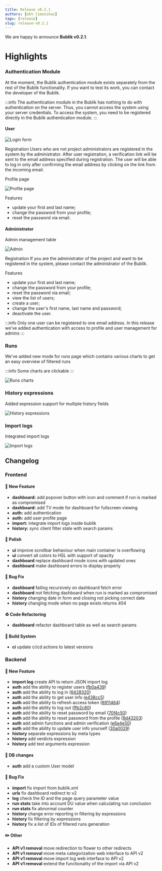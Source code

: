```yaml
---
title: Release v0.2.1
authors: [okt-limonikas]
tags: [release]
slug: release-v0.2.1
---
```


We are happy to announce **Bublik v0.2.1**.

<!--truncate-->

# Highlights

### Authentication Module

At the moment, the Bublik authentication module exists separately from the rest of the Bublik functionality. If you want to test its work, you can contact the developer of the Bublik.

:::info
The authentication module in the Bublik has nothing to do with authentication on the server. Thus, you cannot access the system using your server credentials. To access the system, you need to be registered directly in the Bublik authentication module.
:::

#### User

![Login form](./img/auth.webp)

Registration
Users who are not project administrators are registered in the system by the administrator. After user registration, a verification link will be sent to the email address specified during registration. The user will be able to log in only after confirming the email address by clicking on the link from the incoming email.

Profile page

![Profile page](./img/profile.webp)

Features

- update your first and last name;
- change the password from your profile;
- reset the password via email.

#### Administrator

Admin management table

![Admin](./img/admin-users.webp)

Registration
If you are the administrator of the project and want to be registered in the system, please contact the administrator of the Bublik.

Features

- update your first and last name;
- change the password from your profile;
- reset the password via email;
- view the list of users;
- create a user;
- change the user's first name, last name and password;
- deactivate the user.

:::info
Only one user can be registered to one email address.
In this release we've added authentication with access to profile and user management for admins
:::

### Runs

We've added new mode for runs page which contains various charts to get an easy overview of filtered runs

:::info
Some charts are clickable
:::

![Runs charts](./img/runs-charts.webp)

### History expressions

Added expression support for multiple history fields

![History expressions](./img/history-fields.webp)

### Import logs

Integrated import logs

![Import logs](./img/import-logs.webp)

## Changelog

### Frontend

#### 🚀 New Feature

- **dashboard:** add popover button with icon and comment if run is marked as compromised
- **dashboard:** add TV mode for dashboard for fullscreen viewing
- **auth:** add authentication
- **auth:** add user profile page
- **import:** integrate import logs inside bublik
- **history:** sync client filter state with search params

#### 💅 Polish

- **ui** improve scrollbar behaviour when main container is overflowing
- **ui** convert all colors to HSL with support of opacity
- **dashboard** replace dashboard mode icons with updated ones
- **dashboard** make dashboard errors to display properly

#### 🐛 Bug Fix

- **dashboard** failing recursively on dashboard fetch error
- **dashboard** not fetching dashboard when run is marked as compromised
- **history** changing date in form and closing not picking correct date
- **history** changing mode when no page exists returns 404

#### ♻ Code Refactoring

- **dashboard** refactor dashboard table as well as search params

#### 👷‍ Build System

- **ci** update ci/cd actions to latest versions

### Backend

#### 🚀 New Feature

- **import log** create API to return JSON import log
- **auth** add the ability to register users ([fb0a439](https://github.com/ts-factory/bublik/commit/fb0a4390ae22e4b6cdbcd3d29f89ea467a542195))
- **auth** add the ability to log in ([6428320](https://github.com/ts-factory/bublik/commit/6428320b4517603bd4f49e151658748a5d9a1f28))
- **auth** add the ability to get user info ([e438cc5](https://github.com/ts-factory/bublik/commit/e438cc5950966a8265a484a93c890e056a9ec643))
- **auth** add the ability to refresh access token ([8911464](https://github.com/ts-factory/bublik/commit/891146419ec10df9777147ec581b05f502fbc0d0))
- **auth** add the ability to log out ([ffb2c80](https://github.com/ts-factory/bublik/commit/ffb2c80079020347fc649ea9df633fa78cb82730))
- **auth** add the ability to reset password by email ([70f4c50](https://github.com/ts-factory/bublik/commit/70f4c50baf99ec8cc1bf226185216cfb064ea6c3))
- **auth** add the ability to reset password from the profile ([9d43203](https://github.com/ts-factory/bublik/commit/9d43203d9163536d56331ae982edb807725f0aff))
- **auth** add admin functions and admin verification ([e6a4e50](https://github.com/ts-factory/bublik/commit/e6a4e50d2ca8371d0225b5473fe54d60c6048cda))
- **auth** add the ability to update user info yourself ([30a0029](https://github.com/ts-factory/bublik/commit/30a0029ec585e57e159d77ae9bb2750d84271e9c))
- **history** separate expressions by meta types
- **history** add verdicts expression
- **history** add test arguments expression

#### 💾 DB changes

- **auth** add a custom User model

#### 🐛 Bug Fix

- **import** fix import from bublik.xml
- **urls** fix dashboard redirect to v2
- **log** check the ID and the page query parameter value
- **run stats** take into account DU value when calculating run conclusion
- **run stats** fix abnormal counter
- **history** change error reporting in filtering by expressions
- **history** fix filtering by expressions
- **history** fix a list of IDs of filtered runs generation

#### ✏️ Other

- **API v1 removal** move redirection to flower to other redirects
- **API v1 removal** move meta categorization web interface to API v2
- **API v1 removal** move import log web interface to API v2
- **API v1 removal** extend the functionality of the import via API v2
